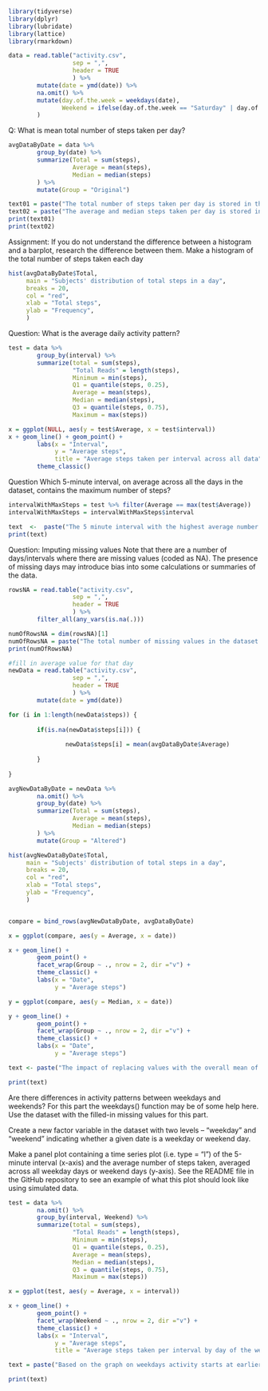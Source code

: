 ```{r, label = 'Loading libraries', echo = TRUE}
library(tidyverse)
library(dplyr)
library(lubridate)
library(lattice)
library(rmarkdown)


```

```{r, label = 'Data loading', echo = TRUE}
data = read.table("activity.csv", 
                  sep = ",",
                  header = TRUE
                  ) %>% 
        mutate(date = ymd(date)) %>% 
        na.omit() %>% 
        mutate(day.of.the.week = weekdays(date),
               Weekend = ifelse(day.of.the.week == "Saturday" | day.of.the.week == "Sunday", "Weekend", "Weekday")
        )
```


Q:
What is mean total number of steps taken per day?

```{r, label = 'tidy', echo = TRUE}

avgDataByDate = data %>%
        group_by(date) %>% 
        summarize(Total = sum(steps),
                  Average = mean(steps),
                  Median = median(steps)
        ) %>% 
        mutate(Group = "Original")

text01 = paste("The total number of steps taken per day is stored in the table")
text02 = paste("The average and median steps taken per day is stored in the table")
print(text01)
print(text02)

```

Assignment:
If you do not understand the difference between a histogram and a barplot, research the difference between them. Make a histogram of the total number of steps taken each day
```{r}

hist(avgDataByDate$Total, 
     main = "Subjects' distribution of total steps in a day",
     breaks = 20,
     col = "red",
     xlab = "Total steps",
     ylab = "Frequency", 
     )

```

Question:
What is the average daily activity pattern?

```{r}
test = data %>%
        group_by(interval) %>% 
        summarize(total = sum(steps),
                  "Total Reads" = length(steps),
                  Minimum = min(steps),
                  Q1 = quantile(steps, 0.25),
                  Average = mean(steps),
                  Median = median(steps),
                  Q3 = quantile(steps, 0.75),
                  Maximum = max(steps))

x = ggplot(NULL, aes(y = test$Average, x = test$interval))
x + geom_line() + geom_point() +
        labs(x = "Interval",
             y = "Average steps",
             title = "Average steps taken per interval across all data") +
        theme_classic()

```
Question
Which 5-minute interval, on average across all the days in the dataset, contains the maximum number of steps?
```{r echo=TRUE}

intervalWithMaxSteps = test %>% filter(Average == max(test$Average))
intervalWithMaxSteps = intervalWithMaxSteps$interval

text  <-  paste("The 5 minute interval with the highest average number of steps on average is", intervalWithMaxSteps)
print(text)

```

Question:
Imputing missing values
Note that there are a number of days/intervals where there are missing values (coded as \color{red}{\verb|NA|}NA). The presence of missing days may introduce bias into some calculations or summaries of the data.

```{r echo=TRUE}

rowsNA = read.table("activity.csv", 
                  sep = ",",
                  header = TRUE
                  ) %>% 
        filter_all(any_vars(is.na(.)))

numOfRowsNA = dim(rowsNA)[1]
numOfRowsNA = paste("The total number of missing values in the dataset is", numOfRowsNA)
print(numOfRowsNA)

```
```{r echo=TRUE}
#fill in average value for that day 
newData = read.table("activity.csv", 
                  sep = ",",
                  header = TRUE
                  ) %>% 
        mutate(date = ymd(date))

for (i in 1:length(newData$steps)) {
        
        if(is.na(newData$steps[i])) {
                
                newData$steps[i] = mean(avgDataByDate$Average)
                
        }
        
}

```


```{r echo=TRUE}

avgNewDataByDate = newData %>%
        na.omit() %>% 
        group_by(date) %>% 
        summarize(Total = sum(steps),
                  Average = mean(steps),
                  Median = median(steps)
        ) %>% 
        mutate(Group = "Altered")

hist(avgNewDataByDate$Total, 
     main = "Subjects' distribution of total steps in a day",
     breaks = 20,
     col = "red",
     xlab = "Total steps",
     ylab = "Frequency", 
     )


compare = bind_rows(avgNewDataByDate, avgDataByDate)

x = ggplot(compare, aes(y = Average, x = date))

x + geom_line() + 
        geom_point() + 
        facet_wrap(Group ~ ., nrow = 2, dir ="v") +
        theme_classic() +
        labs(x = "Date",
             y = "Average steps") 

y = ggplot(compare, aes(y = Median, x = date))

y + geom_line() + 
        geom_point() + 
        facet_wrap(Group ~ ., nrow = 2, dir ="v") +
        theme_classic() +
        labs(x = "Date",
             y = "Average steps") 

text <- paste("The impact of replacing values with the overall mean of steps does not impact the distribution or average significantly by eye; however, the median values on average could be changed significantly")

print(text)

```

Are there differences in activity patterns between weekdays and weekends?
For this part the \color{red}{\verb|weekdays()|}weekdays() function may be of some help here. Use the dataset with the filled-in missing values for this part.

Create a new factor variable in the dataset with two levels – “weekday” and “weekend” indicating whether a given date is a weekday or weekend day.

Make a panel plot containing a time series plot (i.e. \color{red}{\verb|type = "l"|}type = "l") of the 5-minute interval (x-axis) and the average number of steps taken, averaged across all weekday days or weekend days (y-axis). See the README file in the GitHub repository to see an example of what this plot should look like using simulated data.


```{r echo=TRUE}
test = data %>%
        na.omit() %>% 
        group_by(interval, Weekend) %>% 
        summarize(total = sum(steps),
                  "Total Reads" = length(steps),
                  Minimum = min(steps),
                  Q1 = quantile(steps, 0.25),
                  Average = mean(steps),
                  Median = median(steps),
                  Q3 = quantile(steps, 0.75),
                  Maximum = max(steps))

x = ggplot(test, aes(y = Average, x = interval))

x + geom_line() + 
        geom_point() + 
        facet_wrap(Weekend ~ ., nrow = 2, dir ="v") +
        theme_classic() +
        labs(x = "Interval",
             y = "Average steps",
             title = "Average steps taken per interval by day of the week") 

text = paste("Based on the graph on weekdays activity starts at earlier intervals and has a pronounced peak, where on weekends activity starts at later intervals and has probabaly a larger average value of peaks")

print(text)

```



